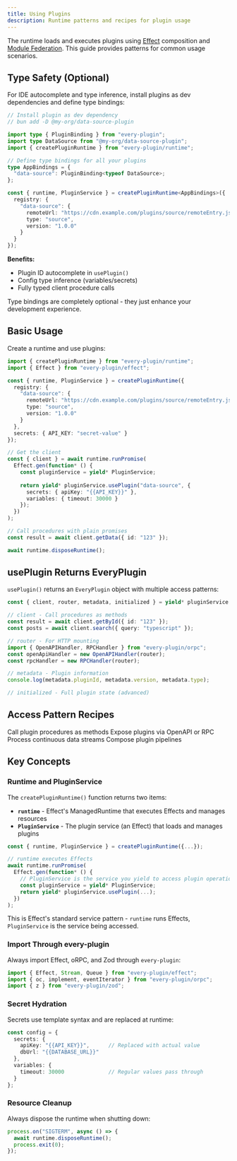 ```yaml
---
title: Using Plugins
description: Runtime patterns and recipes for plugin usage
---
```


The runtime loads and executes plugins using [Effect](https://effect.website/) composition and [Module Federation](https://module-federation.io/). This guide provides patterns for common usage scenarios.

## Type Safety (Optional)

For IDE autocomplete and type inference, install plugins as dev dependencies and define type bindings:

```typescript
// Install plugin as dev dependency
// bun add -D @my-org/data-source-plugin

import type { PluginBinding } from "every-plugin";
import type DataSource from "@my-org/data-source-plugin";
import { createPluginRuntime } from "every-plugin/runtime";

// Define type bindings for all your plugins
type AppBindings = {
  "data-source": PluginBinding<typeof DataSource>;
};

const { runtime, PluginService } = createPluginRuntime<AppBindings>({
  registry: {
    "data-source": {
      remoteUrl: "https://cdn.example.com/plugins/source/remoteEntry.js",
      type: "source",
      version: "1.0.0"
    }
  }
});
```

**Benefits:**
- Plugin ID autocomplete in `usePlugin()`
- Config type inference (variables/secrets)
- Fully typed client procedure calls

Type bindings are completely optional - they just enhance your development experience.

## Basic Usage

Create a runtime and use plugins:

```typescript
import { createPluginRuntime } from "every-plugin/runtime";
import { Effect } from "every-plugin/effect";

const { runtime, PluginService } = createPluginRuntime({
  registry: {
    "data-source": {
      remoteUrl: "https://cdn.example.com/plugins/source/remoteEntry.js",
      type: "source",
      version: "1.0.0"
    }
  },
  secrets: { API_KEY: "secret-value" }
});

// Get the client
const { client } = await runtime.runPromise(
  Effect.gen(function* () {
    const pluginService = yield* PluginService;
    
    return yield* pluginService.usePlugin("data-source", {
      secrets: { apiKey: "{{API_KEY}}" },
      variables: { timeout: 30000 }
    });
  })
);

// Call procedures with plain promises
const result = await client.getData({ id: "123" });

await runtime.disposeRuntime();
```

## usePlugin Returns EveryPlugin

`usePlugin()` returns an `EveryPlugin` object with multiple access patterns:

```typescript
const { client, router, metadata, initialized } = yield* pluginService.usePlugin(...);

// client - Call procedures as methods
const result = await client.getById({ id: "123" });
const posts = await client.search({ query: "typescript" });

// router - For HTTP mounting
import { OpenAPIHandler, RPCHandler } from "every-plugin/orpc";
const openApiHandler = new OpenAPIHandler(router);
const rpcHandler = new RPCHandler(router);

// metadata - Plugin information
console.log(metadata.pluginId, metadata.version, metadata.type);

// initialized - Full plugin state (advanced)
```

## Access Pattern Recipes

<Cards>
  <Card title="Direct Client Calls" href="/docs/runtime/patterns#client-calls">
    Call plugin procedures as methods
  </Card>
  <Card title="HTTP Mounting" href="/docs/runtime/patterns#http-mounting">
    Expose plugins via OpenAPI or RPC
  </Card>
  <Card title="Streaming" href="/docs/runtime/patterns#streaming">
    Process continuous data streams
  </Card>
  <Card title="Multiple Plugins" href="/docs/runtime/patterns#multiple-plugins">
    Compose plugin pipelines
  </Card>
</Cards>

## Key Concepts

### Runtime and PluginService

The `createPluginRuntime()` function returns two items:

- **`runtime`** - Effect's ManagedRuntime that executes Effects and manages resources
- **`PluginService`** - The plugin service (an Effect) that loads and manages plugins

```typescript
const { runtime, PluginService } = createPluginRuntime({...});

// runtime executes Effects
await runtime.runPromise(
  Effect.gen(function* () {
    // PluginService is the service you yield to access plugin operations
    const pluginService = yield* PluginService;
    return yield* pluginService.usePlugin(...);
  })
);
```

This is Effect's standard service pattern - `runtime` runs Effects, `PluginService` is the service being accessed.

### Import Through every-plugin

Always import Effect, oRPC, and Zod through `every-plugin`:

```typescript
import { Effect, Stream, Queue } from "every-plugin/effect";
import { oc, implement, eventIterator } from "every-plugin/orpc";
import { z } from "every-plugin/zod";
```

### Secret Hydration

Secrets use template syntax and are replaced at runtime:

```typescript
const config = {
  secrets: {
    apiKey: "{{API_KEY}}",      // Replaced with actual value
    dbUrl: "{{DATABASE_URL}}"
  },
  variables: {
    timeout: 30000              // Regular values pass through
  }
};
```

### Resource Cleanup

Always dispose the runtime when shutting down:

```typescript
process.on("SIGTERM", async () => {
  await runtime.disposeRuntime();
  process.exit(0);
});
```

